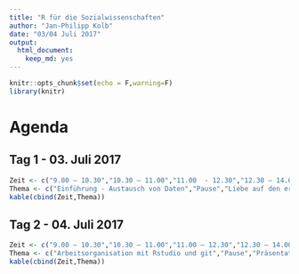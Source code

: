 ```yaml
---
title: "R für die Sozialwissenschaften"
author: "Jan-Philipp Kolb"
date: "03/04 Juli 2017"
output: 
  html_document: 
    keep_md: yes
---
```


```r
knitr::opts_chunk$set(echo = F,warning=F)
library(knitr)
```

# Agenda

## Tag 1 - 03. Juli 2017

```r
Zeit <- c("9.00 – 10.30","10.30 – 11.00","11.00  - 12.30","12.30 – 14.00","14.00 – 15.30","15.30 – 16.00","16.00 – 17.30")
Thema <- c("Einführung - Austausch von Daten","Pause","Liebe auf den ersten Plot – Grafiken mit R","Mittag","Noch mehr Grafiken - multidimensional","Pause","Intro Regression")
kable(cbind(Zeit,Thema))
```

## Tag 2 - 04. Juli 2017

```r
Zeit <- c("9.00 – 10.30","10.30 – 11.00","11.00 – 12.30","12.30 – 14.00","14.00 - 15.30")
Thema <- c("Arbeitsorganisation mit Rstudio und git","Pause","Präsentation von Daten - Reproducible Research","Mittag","Interaktive Darstellung mit Javascript und R")
kable(cbind(Zeit,Thema))
```

